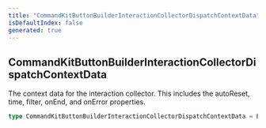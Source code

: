 ```yaml
---
title: "CommandKitButtonBuilderInteractionCollectorDispatchContextData"
isDefaultIndex: false
generated: true
---
```



<!-- This file was generated from the CommandKit source. Do not modify. Instead, re-run the "docgen" script -->


## CommandKitButtonBuilderInteractionCollectorDispatchContextData

<GenerationInfo sourceFile="packages/commandkit/src/components/v1/button/ButtonKit.ts" sourceLine="58" packageName="commandkit" />

The context data for the interaction collector.
This includes the autoReset, time, filter, onEnd, and onError properties.

```ts title="Signature"
type CommandKitButtonBuilderInteractionCollectorDispatchContextData = EventInterceptorContextData<Events.InteractionCreate>
```
